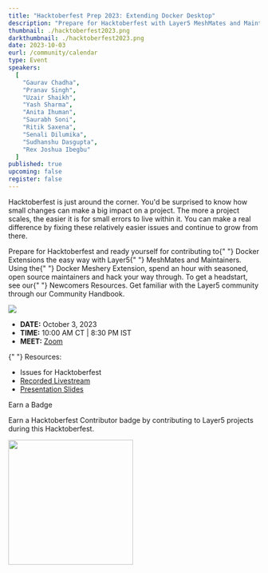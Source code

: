 ```yaml
---
title: "Hacktoberfest Prep 2023: Extending Docker Desktop"
description: "Prepare for Hacktoberfest with Layer5 MeshMates and Maintainers. Join seasoned open source maintainers, hack through easy issues, and grow your skills. Discover Newcomers Resources and explore the Layer5 Community Handbook."
thumbnail: ./hacktoberfest2023.png
darkthumbnail: ./hacktoberfest2023.png
date: 2023-10-03
eurl: /community/calendar
type: Event
speakers:
  [
    "Gaurav Chadha",
    "Pranav Singh",
    "Uzair Shaikh",
    "Yash Sharma",
    "Anita Ihuman",
    "Saurabh Soni",
    "Ritik Saxena",
    "Senali Dilumika",
    "Sudhanshu Dasgupta",
    "Rex Joshua Ibegbu"
  ]
published: true
upcoming: false
register: false
---
```




<EventWrapper>
<p>
<Link to="/programs/hacktoberfest">Hacktoberfest</Link> is just around the corner. You'd be surprised to know how small changes can make a big impact on a project. The more a project scales, the easier it is for small errors to live within it. You can make a real difference by fixing these relatively easier issues and continue to grow from there.
</p>

<p>
  Prepare for Hacktoberfest and ready yourself for contributing to{" "}
  <a to="https://www.docker.com/products/extensions/">Docker Extensions</a> the easy way with Layer5{" "}
  <Link to="/community/meshmates">MeshMates</Link> and Maintainers. Using the{" "}
  <Link to="/docker-extension-meshery">Docker Meshery Extension</Link>, spend an hour with seasoned,
  open source maintainers and hack your way through. To get a headstart, see our{" "}
  <Link to="/community/newcomers">Newcomers Resources</Link>. Get familiar with the Layer5 community
  through our <Link to="/community/handbook">Community Handbook</Link>.
</p>

<img src={manageWithMeshery} className="image-right-no-shadow" />

<ul>
  <li>
    <strong>DATE:</strong> October 3, 2023
  </li>
  <li>
    <strong>TIME:</strong> 10:00 AM CT | 8:30 PM IST
  </li>
  <li>
    <strong>MEET:</strong> <a href="https://meet.layer5.io/community"> Zoom</a>
  </li>
</ul>

<p>
  {" "}
  Resources:
  <ul>
    <li>
      <Link to="https://docs.google.com/spreadsheets/d/11KPLU9vVklgGn9NbluLegbfQAyBA5ZS58AhoA8_PCVI/edit#gid=0">
        Issues for Hacktoberfest
      </Link>
    </li>
    <li>
      <a href="https://www.youtube.com/watch?v=T7xLUqrnxtI">Recorded Livestream</a>
    </li>
    <li>
      <a href={hacktoberfestprepslides}>Presentation Slides</a>
    </li>
  </ul>
</p>

<p>Earn a Badge </p>
<p>
  Earn a Hacktoberfest Contributor badge by contributing to Layer5 projects during this
  Hacktoberfest.
</p>
<img src={hacktoberfestBadge} style="width: 250px" />

</EventWrapper>
